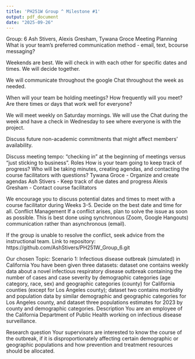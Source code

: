 ```yaml
---
title: 'PH251W Group ^ Milestone #1'
output: pdf_document
date: "2025-09-26"
---
```

Group: 6
Ash Stivers, Alexis Gresham, Tywana Groce
Meeting Planning
What is your team's preferred communication method - email, text, bcourse messaging? 


Weekends are best. We will check in with each other for specific dates and times. We will decide together.


We will communicate throughout the google Chat throughout the week as needed. 


When will your team be holding meetings? How frequently will you meet? Are there times or days that work well for everyone?


We will meet weekly on Saturday mornings. We will use the Chat during the week and have a check in Wednesday to see where everyone is with the project. 


Discuss future non-academic commitments that might affect members' availability. 


Discuss meeting tempo: “checking in” at the beginning of meetings versus “just sticking to business”.
Roles
How is your team going to keep track of progress? Who will be taking minutes, creating agendas, and contacting the course facilitators with questions?
Tywana Groce - Organize and create agendas
Ash Stivers - Keep track of due dates and progress
Alexis Gresham - Contact course facilitators


We encourage you to discuss potential dates and times to meet with a course facilitator during Weeks 3-5. Decide on the best date and time for all.
Conflict Management
If a conflict arises, plan to solve the issue as soon as possible. This is best done using synchronous (Zoom, Google Hangouts) communication rather than asynchronous (email).


If the group is unable to resolve the conflict, seek advice from the instructional team. 
Link to repository: https://github.com/AshStivers/PH251W_Group_6.git 

Our chosen Topic:
Scenario 1: Infectious disease outbreak (simulated) in California
You have been given three datasets: dataset one contains weekly data about a novel infectious respiratory disease outbreak containing the number of cases and case severity by demographic categories (age category, race, sex) and geographic categories (county) for California counties (except for Los Angeles county); dataset two contains morbidity and population data by similar demographic and geographic categories for Los Angeles county, and dataset three populations estimates for 2023 by county and demographic categories. 
Description
You are an employee of the California Department of Public Health working on infectious disease surveillance.

Research question
Your supervisors are interested to know the course of the outbreak, if it is disproportionately affecting certain demographic or geographic populations and how prevention and treatment resources should be allocated.

